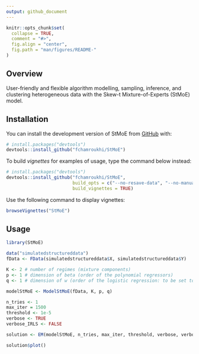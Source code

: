 ```yaml
---
output: github_document
---
```


<!-- README.md is generated from README.Rmd. Please edit that file -->

```r
knitr::opts_chunk$set(
  collapse = TRUE,
  comment = "#>",
  fig.align = "center",
  fig.path = "man/figures/README-"
)
```
## Overview

<!-- badges: start -->
<!-- badges: end -->

User-friendly and flexible algorithm modelling, sampling, inference, and clustering heterogeneous data with the Skew-t Mixture-of-Experts (StMoE) model.

## Installation

You can install the development version of StMoE from [GitHub](https://github.com/) with:

```r
# install.packages("devtools")
devtools::install_github("fchamroukhi/StMoE")
```

To build *vignettes* for examples of usage, type the command below instead:

```r
# install.packages("devtools")
devtools::install_github("fchamroukhi/StMoE", 
                         build_opts = c("--no-resave-data", "--no-manual"), 
                         build_vignettes = TRUE)
```

Use the following command to display vignettes:

```r
browseVignettes("StMoE")
```

## Usage

```r
library(StMoE)

data("simulatedstructureddata")
fData <- FData(simulatedstructureddata$X, simulatedstructureddata$Y)

K <- 2 # number of regimes (mixture components)
p <- 1 # dimension of beta (order of the polynomial regressors)
q <- 1 # dimension of w (order of the logistic regression: to be set to 1 for segmentation)

modelStMoE <- ModelStMoE(fData, K, p, q)

n_tries <- 1
max_iter = 1500
threshold <- 1e-5
verbose <- TRUE
verbose_IRLS <- FALSE

solution <- EM(modelStMoE, n_tries, max_iter, threshold, verbose, verbose_IRLS)

solution$plot()
```
